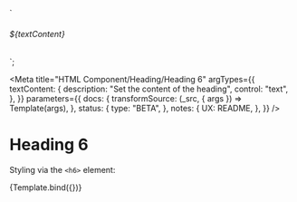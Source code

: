 <!--
@license EUPL-1.2
Copyright (c) 2021 Robbert Broersma
-->


  `<section class="utrecht-html">
  <h6>${textContent}</h6>
</section>`;

<Meta
  title="HTML Component/Heading/Heading 6"
  argTypes={{
    textContent: {
      description: "Set the content of the heading",
      control: "text",
    },
  }}
  parameters={{
    docs: {
      transformSource: (_src, { args }) => Template(args),
    },
    status: {
      type: "BETA",
    },
    notes: {
      UX: README,
    },
  }}
/>

# Heading 6

Styling via the `<h6>` element:

<Canvas>
  <Story
    name="Heading 6"
    args={{
      textContent: "The Quick Brown Fox Jumps Over The Lazy Dog",
    }}
  >
    {Template.bind({})}
  </Story>
</Canvas>

<ArgsTable story="Heading 6" />
